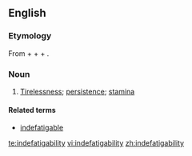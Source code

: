 ==English==

===Etymology===
From {{term|in-}} + {{term|de-}} + {{term|fatigue}} + {{term|-ability}}.

===Noun===
{{en-noun|indefatigabilities}}

# [[tirelessness|Tirelessness]]; [[persistence]]; [[stamina]]

====Related terms====
*[[indefatigable]]

[[te:indefatigability]]
[[vi:indefatigability]]
[[zh:indefatigability]]